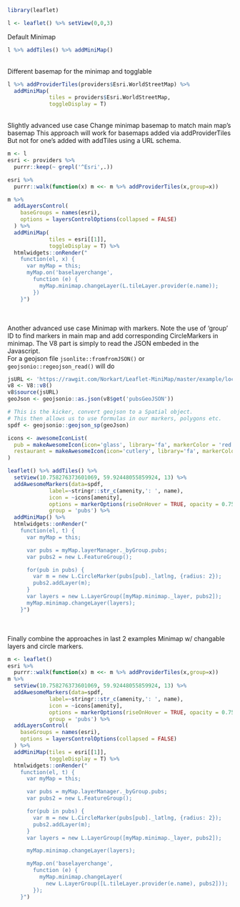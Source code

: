 
```r
library(leaflet)

l <- leaflet() %>% setView(0,0,3)
```

Default Minimap

```r
l %>% addTiles() %>% addMiniMap()
```

<br/>
Different basemap for the minimap and togglable

```r
l %>% addProviderTiles(providers$Esri.WorldStreetMap) %>%
  addMiniMap(
             tiles = providers$Esri.WorldStreetMap,
             toggleDisplay = T)
```

<br/>
Slightly advanced use case
Change minimap basemap to match main map's basemap
This approach will work for basemaps added via addProviderTiles
But not for one's added with addTiles using a URL schema.

```r
m <- l
esri <- providers %>%
  purrr::keep(~ grepl('^Esri',.))

esri %>%
  purrr::walk(function(x) m <<- m %>% addProviderTiles(x,group=x))

m %>%
  addLayersControl(
    baseGroups = names(esri),
    options = layersControlOptions(collapsed = FALSE)
  ) %>%
  addMiniMap(
             tiles = esri[[1]],
             toggleDisplay = T) %>%
  htmlwidgets::onRender("
    function(el, x) {
      var myMap = this;
      myMap.on('baselayerchange',
        function (e) {
          myMap.minimap.changeLayer(L.tileLayer.provider(e.name));
        })
    }")
```

<br/><br/>
Another advanced use case
Minimap with markers.
Note the use of 'group' ID to find markers in main map and add corresponding CircleMarkers in minimap.
The V8 part is simply to read the JSON embeded in the Javascript.<br/>
For a geojson file `jsonlite::fromfromJSON()` or `geojsonio::regeojson_read()` will do


```r
jsURL <- 'https://rawgit.com/Norkart/Leaflet-MiniMap/master/example/local_pubs_restaurant_norway.js'
v8 <- V8::v8()
v8$source(jsURL)
geoJson <- geojsonio::as.json(v8$get('pubsGeoJSON'))

# This is the kicker, convert geojson to a Spatial object.
# This then allows us to use formulas in our markers, polygons etc.
spdf <- geojsonio::geojson_sp(geoJson)

icons <- awesomeIconList(
  pub = makeAwesomeIcon(icon='glass', library='fa', markerColor = 'red'),
  restaurant = makeAwesomeIcon(icon='cutlery', library='fa', markerColor = 'blue')
)

leaflet() %>% addTiles() %>%
  setView(10.758276373601069, 59.92448055859924, 13) %>%
  addAwesomeMarkers(data=spdf,
             label=~stringr::str_c(amenity,': ', name),
             icon = ~icons[amenity],
             options = markerOptions(riseOnHover = TRUE, opacity = 0.75),
             group = 'pubs') %>%
  addMiniMap() %>%
  htmlwidgets::onRender("
    function(el, t) {
      var myMap = this;

      var pubs = myMap.layerManager._byGroup.pubs;
      var pubs2 = new L.FeatureGroup();

      for(pub in pubs) {
        var m = new L.CircleMarker(pubs[pub]._latlng, {radius: 2});
        pubs2.addLayer(m);
      }
      var layers = new L.LayerGroup([myMap.minimap._layer, pubs2]);
      myMap.minimap.changeLayer(layers);
    }")
```

<br/><br/>
Finally combine the approaches in last 2 examples
Minimap w/ changable layers and circle markers.

```r
m <- leaflet()
esri %>%
  purrr::walk(function(x) m <<- m %>% addProviderTiles(x,group=x))
m %>%
  setView(10.758276373601069, 59.92448055859924, 13) %>%
  addAwesomeMarkers(data=spdf,
             label=~stringr::str_c(amenity,': ', name),
             icon = ~icons[amenity],
             options = markerOptions(riseOnHover = TRUE, opacity = 0.75),
             group = 'pubs') %>%
  addLayersControl(
    baseGroups = names(esri),
    options = layersControlOptions(collapsed = FALSE)
  ) %>%
  addMiniMap(tiles = esri[[1]],
             toggleDisplay = T) %>%
  htmlwidgets::onRender("
    function(el, t) {
      var myMap = this;

      var pubs = myMap.layerManager._byGroup.pubs;
      var pubs2 = new L.FeatureGroup();

      for(pub in pubs) {
        var m = new L.CircleMarker(pubs[pub]._latlng, {radius: 2});
        pubs2.addLayer(m);
      }
      var layers = new L.LayerGroup([myMap.minimap._layer, pubs2]);

      myMap.minimap.changeLayer(layers);

      myMap.on('baselayerchange',
        function (e) {
          myMap.minimap.changeLayer(
            new L.LayerGroup([L.tileLayer.provider(e.name), pubs2]));
        });
    }")
```

